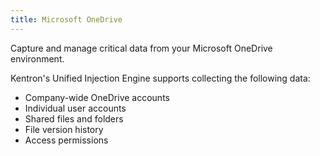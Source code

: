 ```yaml
---
title: Microsoft OneDrive
---
```


Capture and manage critical data from your Microsoft OneDrive environment.


Kentron's Unified Injection Engine supports collecting the following data:

- Company-wide OneDrive accounts
- Individual user accounts
- Shared files and folders
- File version history
- Access permissions
